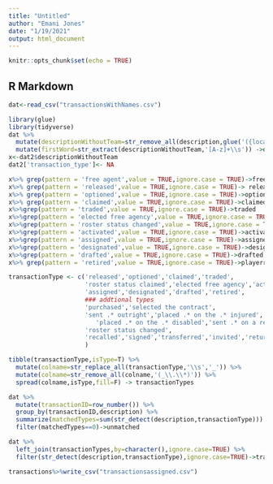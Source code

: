 ```yaml
---
title: "Untitled"
author: "Emani Jones"
date: "1/19/2021"
output: html_document
---
```


```r
knitr::opts_chunk$set(echo = TRUE)
```

## R Markdown
```r
dat<-read_csv("transactionsWithNames.csv")
```

```r
library(glue)
library(tidyverse)
dat %>%
  mutate(descriptionWithoutTeam=str_remove_all(description,glue('({locationName}|{nickName}|{teamName}|{firstName}|{lastName})'))) %>%
  mutate(firstWord=str_extract(descriptionWithoutTeam,'[A-z]+\\s')) ->dat2
x<-dat2$descriptionWithoutTeam
dat2['transaction_type']<- NA

```

```r
x%>% grep(pattern = 'free agent',value = TRUE,ignore.case = TRUE)->freeagentsigning
x%>% grep(pattern = 'released',value = TRUE,ignore.case = TRUE)-> releasedplayer
x%>% grep(pattern = 'optioned',value = TRUE,ignore.case = TRUE)->optionedplayer
x%>% grep(pattern = 'claimed',value = TRUE,ignore.case = TRUE)->claimedoffwaivers
x%>%grep(pattern = 'traded',value = TRUE,ignore.case = TRUE)->traded
x%>%grep(pattern = 'elected free agency',value = TRUE,ignore.case = TRUE)->electedfreeagency
x%>%grep(pattern = 'roster status changed',value = TRUE,ignore.case = TRUE)->rosterstatuschanged
x%>%grep(pattern = 'activated',value = TRUE,ignore.case = TRUE)->activated
x%>%grep(pattern = 'assigned',value = TRUE,ignore.case = TRUE)->assigned
x%>%grep(pattern = 'designated',value = TRUE,ignore.case = TRUE)->designated 
x%>%grep(pattern = 'drafted',value = TRUE,ignore.case = TRUE)->drafted
x%>% grep(pattern = 'retired',value = TRUE,ignore.case = TRUE)->playerretired

```


```r
transactionType <- c('released','optioned','claimed','traded',
                     'roster status claimed','elected free agency','activated',
                     'assigned','designated','drafted','retired',
                     ### addtional types
                     'purchased','selected the contract',
                     'sent .* outright','placed .* on the .* injured','placed .* on the .*paternity ','placed .* on the .*bereavement','placed .* on the .*restricted','placed .* on the .*temporarily inactive','placed .* on.*waivers','placed .* on the .*reserve',
                        'placed .* on the .* disabled','sent .* on a rehab assignment',
                     'roster status changed',
                     'recalled','signed','transferred','invited','returned','suspended','loaned','reinstated','died'
                     )
```


```r


tibble(transactionType,isType=T) %>%
  mutate(colname=str_replace_all(transactionType,'\\s','_')) %>%
  mutate(colname=str_remove_all(colname,'(_\\.\\*)')) %>%
  spread(colname,isType,fill=F) -> transactionTypes
```




```r
dat %>%
  mutate(transactionID=row_number()) %>%
  group_by(transactionID,description) %>%
  summarize(matchedTypes=sum(str_detect(description,transactionType))) %>%
  filter(matchedTypes==0)->unmatched
```


```r
dat %>%
  left_join(transactionTypes,by=character(),ignore.case=TRUE) %>%
  filter(str_detect(description,transactionType),ignore.case=TRUE)->transactions
```

```r
transactions%>%write_csv("transactionsassigned.csv")
```

```r
```

